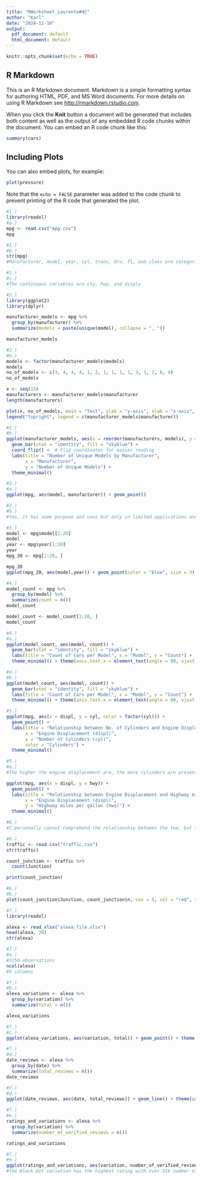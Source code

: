 ```yaml
---
title: "RWorksheet_Laurente#4C"
author: "Karl"
date: "2024-11-10"
output:
  pdf_document: default
  html_document: default
---
```


```r
knitr::opts_chunk$set(echo = TRUE)
```

## R Markdown

This is an R Markdown document. Markdown is a simple formatting syntax for authoring HTML, PDF, and MS Word documents. For more details on using R Markdown see <http://rmarkdown.rstudio.com>.

When you click the **Knit** button a document will be generated that includes both content as well as the output of any embedded R code chunks within the document. You can embed an R code chunk like this:

```r
summary(cars)
```

## Including Plots

You can also embed plots, for example:

```r
plot(pressure)
```

Note that the `echo = FALSE` parameter was added to the code chunk to prevent printing of the R code that generated the plot.



```r
#1.) 
library(readxl)
#a.) 
mpg <- read.csv("mpg.csv")
mpg
```

```r
#1.) 
#b.) 
str(mpg)
#Manufacturer, model, year, cyl, trans, drv, fl, and class are categorical variables
```


```r
#1.)
#c.)
#The continuous variables are cty, hwy, and disply
```

```r
#2.) 
library(ggplot2)
library(dplyr)

manufacturer_models <- mpg %>%
  group_by(manufacturer) %>%
  summarize(models = paste(unique(model), collapse = ", "))

manufacturer_models
```

```r
#2.) 
#b.) 
models <- factor(manufacturer_models$models)
models
no_of_models <- c(3, 4, 4, 4, 1, 2, 1, 1, 1, 1, 3, 1, 2, 6, 4)
no_of_models

x <- seq(15)
manufacturers <- manufacturer_models$manufacturer
length(manufacturers)

plot(x, no_of_models, main = "Test", ylab = "y-axis", xlab = "x-axis", cex = 5, col = "red", )
legend("topright", legend = c(manufacturer_models$manufacturer))
```

```r
#2.) 
#b.) 
ggplot(manufacturer_models, aes(x = reorder(manufacturers, models), y = models)) +
  geom_bar(stat = "identity", fill = "skyblue") +
  coord_flip() +  # Flip coordinates for easier reading
  labs(title = "Number of Unique Models by Manufacturer",
       x = "Manufacturer",
       y = "Number of Unique Models") +
  theme_minimal()
```

```r
#2.) 
#a.)
ggplot(mpg, aes(model, manufacturer)) + geom_point()
```

```r
#2.) 
#b.) 
#Yes, it has some purpose and uses but only in limited applications and the design as well the visual clutter makes it hard to quickly understand what its meant to show
```

```r
#3.) 
model <- mpg$model[1:20]
model
year <- mpg$year[1:20]
year
mpg_20 <- mpg[1:20, ]

mpg_20
ggplot(mpg_20, aes(model,year)) + geom_point(color = "blue", size = 3) + labs(title = "First 20 mpg data", x = year, y = model)
```

```r
#4.)
model_count <- mpg %>%
  group_by(model) %>%
  summarize(count = n())
model_count

model_count <- model_count[1:20, ]
model_count
```

```r
#4.) 
#a.) 
ggplot(model_count, aes(model, count)) +
  geom_bar(stat = "identity", fill = "skyblue") +
  labs(title = "Count of Cars per Model", x = "Model", y = "Count") +
  theme_minimal() + theme(axis.text.x = element_text(angle = 90, vjust = 0.5))
```

```r
#4.) 
#b.) 
ggplot(model_count, aes(model, count)) +
  geom_bar(stat = "identity", fill = "skyblue") +
  labs(title = "Count of Cars per Model", x = "Model", y = "Count") +
  theme_minimal() + theme(axis.text.x = element_text(angle = 90, vjust = 0.5)) + coord_flip()
```

```r
#5.) 
ggplot(mpg, aes(x = displ, y = cyl, color = factor(cyl))) + 
  geom_point() + 
  labs(title = "Relationship between No. of Cylinders and Engine Displacement",
       x = "Engine Displacement (displ)",
       y = "Number of Cylinders (cyl)",
       color = "Cylinders") + 
  theme_minimal()
```

```r
#5.) 
#a.) 
#The higher the engine displacement are, the more cylinders are present. This means to say that Cylinders are directly proportional to Engine Displacement
```

```r
ggplot(mpg, aes(x = displ, y = hwy)) + 
  geom_point() + 
  labs(title = "Relationship between Engine Displacement and Highway miles per gallon",
       x = "Engine Displacement (displ)",
       y = "Highway miles per gallon (hwy)") + 
  theme_minimal()
```

```r
#6.) 
#I personally cannot comprehend the relationship between the two, but it appears that hwy appears more when the displ is in lower numbers
```

```r
#6.) 
traffic <- read.csv("traffic.csv")
str(traffic)

count_junction <- traffic %>%
  count(Junction)

print(count_junction)
```

```r
#6.) 
#b.) 
plot(count_junction$Junction, count_junction$n, cex = 5, col = "red", type="l")
```

```r
#7.) 
library(readxl)

alexa <- read_xlsx("alexa_file.xlsx")
head(alexa, 20)
str(alexa)
```

```r
#7.) 
#a.) 
#3150 observations
ncol(alexa)
#5 columns
```

```r
#7.) 
#b.) 
alexa_variations <- alexa %>%
  group_by(variation) %>%
  summarize(total = n())

alexa_variations
```

```r
#7.) 
#c.) 
ggplot(alexa_variations, aes(variation, total)) + geom_point() + theme(axis.text.x = element_text(angle = 90, vjust = 0.5))
```

```r
#7.) 
#d.) 
date_reviews <- alexa %>%
  group_by(date) %>%
  summarize(total_reviews = n())
date_reviews
```

```r
#7.)
#d.) 
ggplot(date_reviews, aes(date, total_reviews)) + geom_line() + theme(axis.text.x = element_text(angle = 90, vjust = 0.5)) + labs(title = "Date and the number of verified reviews", y = "Total Reviews", x = "Date")
```

```r
#7.) 
#e.) 
ratings_and_variations <- alexa %>%
  group_by(variation) %>%
  summarize(number_of_verified_reviews = n())

ratings_and_variations
```

```r
#7.) 
#e.) 
ggplot(ratings_and_variations, aes(variation, number_of_verified_reviews)) + geom_point() + theme(axis.text.x = element_text(angle = 90, vjust = 0.5)) + labs(title = "Relationship between variations and number of verified reviews", x = "Variation", y = "Number of verified reviews")
#The Black Dot variation has the highest rating with over 516 number of verified reviews
```

